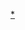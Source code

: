 {{Navbox
| name       = 英国属地
| title      = {{Flagicon|United Kingdom}} [[英國海外領土]]和[[王室屬地]]
| image      = [[File:Location of the BOTs.svg|150px|英国海外领土和王室屬地所在位置]]
| listclass = hlist
| state      = collapsed
| style      = width:100%;text-align:center;
| liststyle  = width:auto;
| oddstyle   = background:#f7f7f7;
| evenstyle  = background:#fdfdfd;
| groupstyle = {{{groupstyle|white-space:nowrap;}}}
| group1 = [[英國海外領土|海外领土]]
| list1  = <div>
* {{flagicon|UK}} [[亞克羅提利與德凱利亞]]
* {{AIA}}
* {{BMU}}
* {{flag|British Antarctic Territory}}
* {{IOT}}
* {{nowrap|{{VGB}}}}
* {{CYM}}
* {{FLK}}
* {{GIB}}
* {{MSR}}
* {{nowrap|{{PCN}}}}
* {{nowrap|{{flag|SHN}}}}
* {{SGS}}
* {{nowrap|{{TCA}}}}
</div>

| group2 = [[王室屬地]]
| list2  = <div>
* {{flagicon image|Flag of Guernsey.svg}} [[根西行政區|-{zh-cn:根西;zh-tw:格恩西;zh-hk:根西;}-]]
* {{flag|Jersey}}
* {{flag|Isle of Man}}
</div>

}}<noinclude>

{{collapsible option}}

<!--Categories-->
[[Category:英國海外領土及皇室屬地|*]]
[[Category:英国行政区划模板|{{PAGENAME}}]]

<!--Other languages-->
</noinclude>